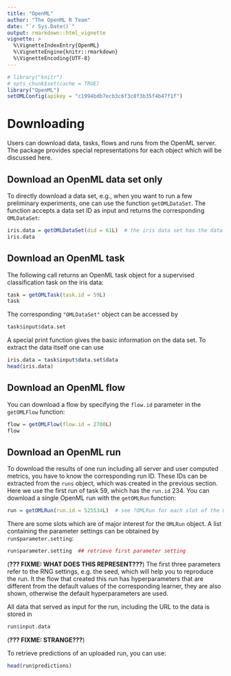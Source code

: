 ```yaml
---
title: "OpenML"
author: "The OpenML R Team"
date: "`r Sys.Date()`"
output: rmarkdown::html_vignette
vignette: >
  %\VignetteIndexEntry{OpenML}
  %\VignetteEngine{knitr::rmarkdown}
  %\VignetteEncoding{UTF-8}
---
```

```r
# library("knitr")
# opts_chunk$set(cache = TRUE)
library("OpenML")
setOMLConfig(apikey = "c1994bdb7ecb3c6f3c8f3b35f4b47f1f")
```

# Downloading {#download}
Users can download data, tasks, flows and runs from the OpenML server.
The package provides special representations for each object which will be discussed here.

## Download an OpenML data set only
To directly download a data set, e.g., when you want to run a few preliminary experiments, one can use the function `getOMLDataSet`.
The function accepts a data set ID as input and returns the corresponding `OMLDataSet`:
```r
iris.data = getOMLDataSet(did = 61L)  # the iris data set has the data set ID 61
iris.data
```

## Download an OpenML task
The following call returns an OpenML task object for a supervised classification task on the iris data:
```r
task = getOMLTask(task.id = 59L)
task
```
The corresponding `"OMLDataSet"` object can be accessed by
```r
task$input$data.set
```
A special print function gives the basic information on the data set.
To extract the data itself one can use
```r
iris.data = task$input$data.set$data
head(iris.data)
```


## Download an OpenML flow
You can download a flow by specifying the `flow.id` parameter in the `getOMLFlow` function:
```r
flow = getOMLFlow(flow.id = 2700L)
flow
```

## Download an OpenML run
To download the results of one run including all server and user computed metrics, you have to know the corresponding run ID.
These IDs can be extracted from the `runs` object, which was created in the previous section.
Here we use the first run of task 59, which has the `run.id` 234.
You can download a single OpenML run with the `getOMLRun` function:
```r
run = getOMLRun(run.id = 525534L)  # see ?OMLRun for each slot of the OMLRun object
```
There are some slots which are of major interest for the `OMLRun` object.
A list containing the parameter settings can be obtained by `run$parameter.setting`:
```r
run$parameter.setting  ## retrieve first parameter setting
```
(**??? FIXME: WHAT DOES THIS REPRESENT???**)
The first three parameters refer to the RNG settings, e.g. the seed, which will help you to reproduce the run.
It the flow that created this run has hyperparameters that are different from the default values of the corresponding learner, they are also shown, otherwise the default hyperparameters are used.

All data that served as input for the run, including the URL to the data is stored in
```r
run$input.data
```
(**??? FIXME: STRANGE???**)

To retrieve predictions of an uploaded run, you can use:
```r
head(run$predictions)
```

